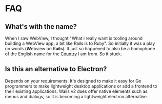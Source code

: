 # FAQ

## What's with the name?

When I saw WebView, I thought "What I really want is tooling around building a
WebView app, a bit like Rails is to Ruby". So initially it was a play on words
(**W**ebview on R**ails**). It just so happened to also be a homophone of the
English name for the [Country](https://en.wikipedia.org/wiki/Wales) I am from.
So it stuck.

## Is this an alternative to Electron?

Depends on your requirements. It's designed to make it easy for Go programmers
to make lightweight desktop applications or add a frontend to their existing
applications. Wails v2 does offer native elements such as menus and dialogs, so
it is becoming a lightweight electron alternative.
